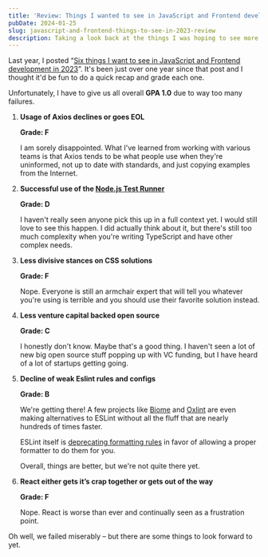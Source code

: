 ```yaml
---
title: 'Review: Things I wanted to see in JavaScript and Frontend development in 2023'
pubDate: 2024-01-25
slug: javascript-and-frontend-things-to-see-in-2023-review
description: Taking a look back at the things I was hoping to see more of in 2023 for JavaScript and frontend development.
---
```



Last year, I posted “[Six things I want to see in JavaScript and Frontend development in 2023](/blog/2023/01/20/javascript-and-frontend-things-to-see-in-2023/)”. It's been just over one year since that post and I thought it'd be fun to do a quick recap and grade each one.

Unfortunately, I have to give us all overall **GPA 1.0** due to way too many failures.

1. **Usage of Axios declines or goes EOL**

   **Grade: <span class="text-red-500">F</span>**

   I am sorely disappointed. What I've learned from working with various teams is that Axios tends to be what people use when they're uninformed, not up to date with standards, and just copying examples from the Internet.

1. **Successful use of the [Node.js Test Runner](https://nodejs.org/docs/latest-v18.x/api/test.html)**

   **Grade: <span class="text-orange-500">D</span>**

   I haven't really seen anyone pick this up in a full context yet. I would still love to see this happen. I did actually think about it, but there's still too much complexity when you're writing TypeScript and have other complex needs.

1. **Less divisive stances on CSS solutions**

   **Grade: <span class="text-red-500">F</span>**

   Nope. Everyone is still an armchair expert that will tell you whatever you're using is terrible and you should use their favorite solution instead.

1. **Less venture capital backed open source**

   **Grade: <span class="text-yellow-500">C</span>**

   I honestly don't know. Maybe that's a good thing. I haven't seen a lot of new big open source stuff popping up with VC funding, but I have heard of a lot of startups getting going.

1. **Decline of weak Eslint rules and configs**

   **Grade: <span class="text-green-500">B</span>**

   We're getting there! A few projects like [Biome](https://biomejs.dev/linter/) and [Oxlint](https://oxc-project.github.io/blog/2023-12-12-announcing-oxlint.html) are even making alternatives to ESLint without all the fluff that are nearly hundreds of times faster.

   ESLint itself is [deprecating formatting rules](https://eslint.org/blog/2023/10/deprecating-formatting-rules/) in favor of allowing a proper formatter to do them for you.

   Overall, things are better, but we're not quite there yet.

1. **React either gets it’s crap together or gets out of the way**

   **Grade: <span class="text-red-500">F</span>**

   Nope. React is worse than ever and continually seen as a frustration point.

Oh well, we failed miserably – but there are some things to look forward to yet.
